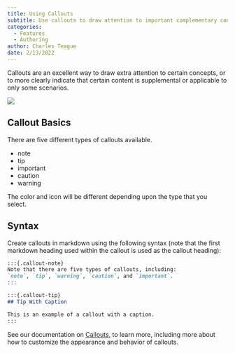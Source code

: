```yaml
---
title: Using Callouts
subtitle: Use callouts to draw attention to important complementary content without interupting the document flow
categories:
  - Features
  - Authoring
author: Charles Teague
date: 2/13/2022
---
```


Callouts are an excellent way to draw extra attention to certain concepts, or to more clearly indicate that certain content is supplemental or applicable to only some scenarios.

![](callouts.png){.preview-image fig-align="center"}

## Callout Basics

There are five different types of callouts available.

-   note
-   tip
-   important
-   caution
-   warning

The color and icon will be different depending upon the type that you select.

## Syntax

Create callouts in markdown using the following syntax (note that the first markdown heading used within the callout is used as the callout heading):

``` markdown
:::{.callout-note}
Note that there are five types of callouts, including:
`note`, `tip`, `warning`, `caution`, and `important`.
:::

:::{.callout-tip}
## Tip With Caption

This is an example of a callout with a caption.
:::
```

See our documentation on [Callouts](/docs/authoring/callouts.qmd), to learn more, including more about how to customize the appearance and behavior of callouts.
